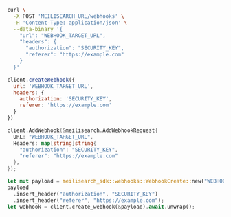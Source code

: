 <CodeGroup>

```bash cURL
curl \
  -X POST 'MEILISEARCH_URL/webhooks' \
  -H 'Content-Type: application/json' \
  --data-binary '{
    "url": "WEBHOOK_TARGET_URL",
    "headers": {
      "authorization": "SECURITY_KEY",
      "referer": "https://example.com"
    }
  }'
```

```javascript JS
client.createWebhook({
  url: 'WEBHOOK_TARGET_URL',
  headers: {
    authorization: 'SECURITY_KEY',
    referer: 'https://example.com'
  }
})
```

```go Go
client.AddWebhook(&meilisearch.AddWebhookRequest{
  URL: "WEBHOOK_TARGET_URL",
  Headers: map[string]string{
    "authorization": "SECURITY_KEY",
    "referer": "https://example.com"
  },
});
```

```rust Rust
let mut payload = meilisearch_sdk::webhooks::WebhookCreate::new("WEBHOOK_TARGET_URL");
payload
  .insert_header("authorization", "SECURITY_KEY")
  .insert_header("referer", "https://example.com");
let webhook = client.create_webhook(&payload).await.unwrap();
```
</CodeGroup>